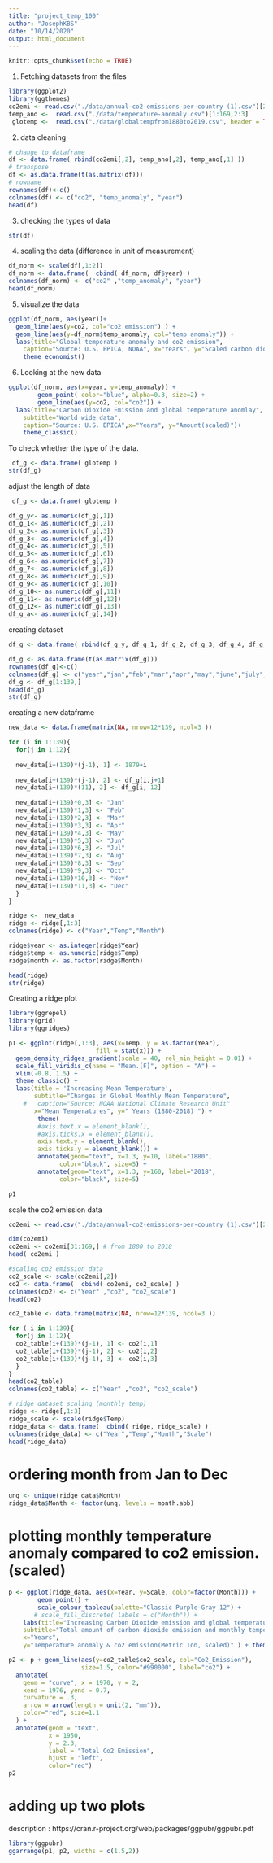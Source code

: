 ```yaml
---
title: "project_temp_100"
author: "JosephKBS"
date: "10/14/2020"
output: html_document
---
```


```r
knitr::opts_chunk$set(echo = TRUE)
```


1. Fetching datasets from the files
```r
library(ggplot2)
library(ggthemes)
co2emi <- read.csv("./data/annual-co2-emissions-per-country (1).csv")[22851:23019,3:4]
temp_ano <-  read.csv("./data/temperature-anomaly.csv")[1:169,2:3]
 glotemp <-  read.csv("./data/globaltempfrom1880to2019.csv", header = TRUE)[2:141,1:14]
```

2. data cleaning 
```r
# change to dataframe
df <- data.frame( rbind(co2emi[,2], temp_ano[,2], temp_ano[,1] ))
# transpose
df <- as.data.frame(t(as.matrix(df)))
# rowname 
rownames(df)<-c()
colnames(df) <- c("co2", "temp_anomaly", "year")
head(df)
```

3. checking the types of data
```r
str(df)
```

4. scaling the data (difference in unit of measurement)
```r
df_norm <- scale(df[,1:2])
df_norm <- data.frame(  cbind( df_norm, df$year) )
colnames(df_norm) <- c("co2" ,"temp_anomaly", "year")
head(df_norm)
```
5. visualize the data
```r
ggplot(df_norm, aes(year))+
  geom_line(aes(y=co2, col="co2 emission") ) + 
  geom_line(aes(y=df_norm$temp_anomaly, col="temp anomaly")) +
  labs(title="Global temperature anomaly and co2 emission", 
    caption="Source: U.S. EPICA, NOAA", x="Years", y="Scaled carbon dioxide emission")+
    theme_economist() 
```

6. Looking at the new data 
```r
ggplot(df_norm, aes(x=year, y=temp_anomaly)) + 
        geom_point( color="blue", alpha=0.3, size=2) +
        geom_line(aes(y=co2, col="co2")) +
  labs(title="Carbon Dioxide Emission and global temperature anomlay", 
    subtitle="World wide data", 
    caption="Source: U.S. EPICA",x="Years", y="Amount(scaled)")+
    theme_classic() 
```
To check whether the type of the data.
```r
 df_g <- data.frame( glotemp )
str(df_g)
```

adjust the length of data
```r
 df_g <- data.frame( glotemp )

df_g_y<- as.numeric(df_g[,1])
df_g_1<- as.numeric(df_g[,2])
df_g_2<- as.numeric(df_g[,3])
df_g_3<- as.numeric(df_g[,4])
df_g_4<- as.numeric(df_g[,5])
df_g_5<- as.numeric(df_g[,6])
df_g_6<- as.numeric(df_g[,7])
df_g_7<- as.numeric(df_g[,8])
df_g_8<- as.numeric(df_g[,9])
df_g_9<- as.numeric(df_g[,10])
df_g_10<- as.numeric(df_g[,11])
df_g_11<- as.numeric(df_g[,12])
df_g_12<- as.numeric(df_g[,13])
df_g_a<- as.numeric(df_g[,14])
```

creating dataset
```r
df_g <- data.frame( rbind(df_g_y, df_g_1, df_g_2, df_g_3, df_g_4, df_g_5, df_g_6, df_g_7, df_g_8, df_g_9,df_g_10,df_g_11, df_g_12, df_g_a) )

df_g <- as.data.frame(t(as.matrix(df_g)))
rownames(df_g)<-c()
colnames(df_g) <- c("year","jan","feb","mar","apr","may","june","july","aug","sep","oct","nov","dec","ave")
df_g <- df_g[1:139,]
head(df_g)
str(df_g)
```

creating a new dataframe 
```r
new_data <- data.frame(matrix(NA, nrow=12*139, ncol=3 ))

for (i in 1:139){
  for(j in 1:12){
    
  new_data[i+(139)*(j-1), 1] <- 1879+i
  
  new_data[i+(139)*(j-1), 2] <- df_g[i,j+1]
  new_data[i+(139)*(11), 2] <- df_g[i, 12]
  
  new_data[i+(139)*0,3] <- "Jan"
  new_data[i+(139)*1,3] <- "Feb"
  new_data[i+(139)*2,3] <- "Mar"
  new_data[i+(139)*3,3] <- "Apr"
  new_data[i+(139)*4,3] <- "May"
  new_data[i+(139)*5,3] <- "Jun"
  new_data[i+(139)*6,3] <- "Jul"
  new_data[i+(139)*7,3] <- "Aug"
  new_data[i+(139)*8,3] <- "Sep"
  new_data[i+(139)*9,3] <- "Oct"
  new_data[i+(139)*10,3] <- "Nov"
  new_data[i+(139)*11,3] <- "Dec"  
  }
}

ridge <-  new_data
ridge <- ridge[,1:3]
colnames(ridge) <- c("Year","Temp","Month")

ridge$year <- as.integer(ridge$Year)
ridge$temp <- as.numeric(ridge$Temp)
ridge$month <- as.factor(ridge$Month)

head(ridge)
str(ridge)
```
Creating a ridge plot
```r
library(ggrepel)
library(grid)
library(ggridges)

p1 <- ggplot(ridge[,1:3], aes(x=Temp, y = as.factor(Year), 
                        fill = stat(x))) + 
  geom_density_ridges_gradient(scale = 40, rel_min_height = 0.01) +
  scale_fill_viridis_c(name = "Mean.[F]", option = "A") +
  xlim(-0.8, 1.5) +
  theme_classic() +
  labs(title = 'Increasing Mean Temperature', 
       subtitle="Changes in Global Monthly Mean Temperature",
    #   caption="Source: NOAA National Climate Research Unit"
       x="Mean Temperatures", y=" Years (1880-2018) ") + 
        theme(
        #axis.text.x = element_blank(),
        #axis.ticks.x = element_blank(),
        axis.text.y = element_blank(),
        axis.ticks.y = element_blank()) + 
        annotate(geom="text", x=1.3, y=10, label="1880",
              color="black", size=5) +
        annotate(geom="text", x=1.3, y=160, label="2018",
              color="black", size=5)

p1
```

scale the co2 emission data
```r
co2emi <- read.csv("./data/annual-co2-emissions-per-country (1).csv")[22851:23019,3:4]

dim(co2emi)
co2emi <- co2emi[31:169,] # from 1880 to 2018
head( co2emi )

#scaling co2 emission data
co2_scale <- scale(co2emi[,2])
co2 <- data.frame(  cbind( co2emi, co2_scale) )
colnames(co2) <- c("Year" ,"co2", "co2_scale")
head(co2)

co2_table <- data.frame(matrix(NA, nrow=12*139, ncol=3 ))

for ( i in 1:139){
  for(j in 1:12){
  co2_table[i+(139)*(j-1), 1] <- co2[i,1]
  co2_table[i+(139)*(j-1), 2] <- co2[i,2]
  co2_table[i+(139)*(j-1), 3] <- co2[i,3]
  }
}
head(co2_table)
colnames(co2_table) <- c("Year" ,"co2", "co2_scale")

# ridge dataset scaling (monthly temp)
ridge <- ridge[,1:3]
ridge_scale <- scale(ridge$Temp)
ridge_data <- data.frame(  cbind( ridge, ridge_scale) )
colnames(ridge_data) <- c("Year","Temp","Month","Scale")
head(ridge_data)

```

# ordering month from Jan to Dec
```r
unq <- unique(ridge_data$Month)
ridge_data$Month <- factor(unq, levels = month.abb)

```


# plotting monthly temperature anomaly compared to co2 emission.(scaled)
```r

p <- ggplot(ridge_data, aes(x=Year, y=Scale, color=factor(Month))) + 
        geom_point() + 
        scale_colour_tableau(palette="Classic Purple-Gray 12") +
       # scale_fill_discrete( labels = c("Month")) +
    labs(title="Increasing Carbon Dioxide emission and global temperature", 
    subtitle="Total amount of carbon dioxide emission and monthly temperature anomaly compared to 1950-1980.", 
    x="Years", 
    y="Temperature anomaly & co2 emission(Metric Ton, scaled)" ) + theme_classic()       

p2 <- p + geom_line(aes(y=co2_table$co2_scale, col="Co2_Emission"), 
                    size=1.5, color="#990000", label="co2") +  
  annotate(
    geom = "curve", x = 1970, y = 2, 
    xend = 1976, yend = 0.7, 
    curvature = .3, 
    arrow = arrow(length = unit(2, "mm")), 
    color="red", size=1.1
  ) +
  annotate(geom = "text", 
           x = 1950, 
           y = 2.3, 
           label = "Total Co2 Emission", 
           hjust = "left", 
           color="red")
p2
```

# adding up two plots
 description :  https://cran.r-project.org/web/packages/ggpubr/ggpubr.pdf

```r
library(ggpubr)
ggarrange(p1, p2, widths = c(1.5,2))
```


